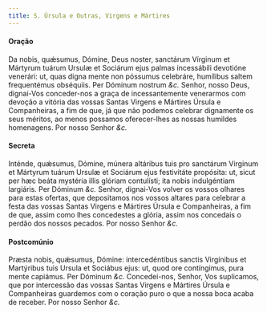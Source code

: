 ```yaml
---
title: S. Úrsula e Outras, Virgens e Mártires
---
```



#### Oração
<div class="grid grid-cols-2 gap-5">
  <span class="text-justify">
    Da nobis, quǽsumus, Dómine, Deus noster, sanctárum Vírginum et Mártyrum
    tuárum Ursulæ et Sociárum ejus palmas incessábili devotióne venerári: ut,
    quas digna mente non póssumus celebráre, humílibus saltem frequentémus
    obséquiis. Per Dóminum nostrum <em>&c.</em>
  </span>
  <span class="text-justify">
    Senhor, nosso Deus, dignai-Vos conceder-nos a graça de incessantemente
    venerarmos com devoção a vitória das vossas Santas Virgens e Mártires Úrsula
    e Companheiras, a fim de que, já que não podemos celebrar dignamente os seus
    méritos, ao menos possamos oferecer-lhes as nossas humildes homenagens. Por
    nosso Senhor <em>&c.</em>
  </span>
</div>


#### Secreta
<div class="grid grid-cols-2 gap-5">
  <span class="text-justify">
    Inténde, quǽsumus, Dómine, múnera altáribus tuis pro sanctárum Virginum et
    Mártyrum tuárum Ursulæ et Sociárum ejus festivitáte propósita: ut, sicut per
    hæc beáta mystéria illis glóriam contulísti; ita nobis indulgéntiam
    largiáris. Per Dóminum <em>&c.</em>
  </span>
  <span class="text-justify">
    Senhor, dignai-Vos volver os vossos olhares para estas ofertas, que
    depositamos nos vossos altares para celebrar a festa das vossas Santas
    Virgens e Mártires Úrsula e Companheiras, a fim de que, assim como lhes
    concedestes a glória, assim nos concedais o perdão dos nossos pecados. Por
    nosso Senhor <em>&c.</em>
  </span>
</div>


#### Postcomúnio
<div class="grid grid-cols-2 gap-5">
  <span class="text-justify">
    Præsta nobis, quǽsumus, Dómine: intercedéntibus sanctis Virgínibus et
    Martýribus tuis Ursula et Sociábus ejus: ut, quod ore contíngimus, pura
    mente capiámus. Per Dóminum <em>&c.</em>
  </span>
  <span class="text-justify">
    Concedei-nos, Senhor, Vos suplicamos, que por intercessão das vossas Santas
    Virgens e Mártires Úrsula e Companheiras guardemos com o coração puro o que
    a nossa boca acaba de receber. Por nosso Senhor <em>&c.</em>
  </span>
</div>

